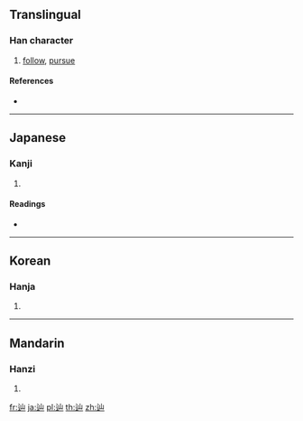 {{character info/new}}
==Translingual==

===Han character===
{{Han char|rn=162|rad=辵|as=03|sn=7|four=32307|canj=YU}}

# [[follow]], [[pursue]]

====References====
* {{Han ref|kx=1253.180|dkj=38718|dj=1735.190|hdz=63816.090|uh=8FBF|ud=36799|bh=CBA6|bd=52134}}

----

==Japanese==

===Kanji===
{{ja-kanji|grade=|rs=辵03}}

# {{defn|lang=ja|sort=辵03}}

====Readings====
* {{ja-readings|on=[[てん]] (ten)|kun=[[たどる]] (tadoru), [[たどり]] (tadori)|nanori=}}

----

==Korean==

===Hanja===
{{ko-hanja|hangeul=천|eumhun=|rv=cheon|mr=ch'ŏn|y=chen}}

# {{defn|lang=ko|sort=辵03}}

----

==Mandarin==

===Hanzi===
{{cmn-hanzi|pin=[[chān]] ([[chan1]]), [[gān]] ([[gan1]])|wg=ch'an<sup>1</sup>, kan<sup>1</sup>}}

# {{defn|lang=cmn|sort=辵03}}

[[fr:辿]]
[[ja:辿]]
[[pl:辿]]
[[th:辿]]
[[zh:辿]]